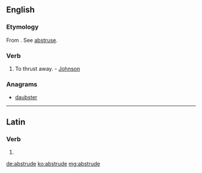 ==English==

===Etymology===
From {{etyl|la|en}} {{term|abstrudo|abstrūdō|lang=la|push away, hide}}. See [[abstruse]].

===Verb===
{{en-verb|abstrud|ing}}

# {{context|transitive|obsolete term}} To thrust away. - [[Johnson]]

===Anagrams===
* [[daubster#English|daubster]]

----

==Latin==

===Verb===
{{la-verb-form|abstrūde}}

# {{conjugation of|abstrudo|abstrūdō|2|s|pres|act|imp|lang=la}}

[[de:abstrude]]
[[ko:abstrude]]
[[mg:abstrude]]